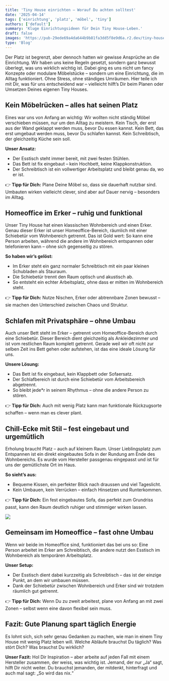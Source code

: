 ```yaml
---
title: 'Tiny House einrichten – Worauf Du achten solltest'
date: '2025-04-14'
tags: ['einrichtung', 'platz', 'möbel', 'tiny']
authors: ['default']
summary: 'Kluge Einrichtungsideen für Dein Tiny House-Leben.'
draft: false
images: 'https://pub-29ede69a4da644b9b81fa3dd5f8e9d6a.r2.dev/tiny-house-einrichten-worauf-du-achten-solltest-titelbild.webp'
type: 'Blog'
---
```


Der Platz ist begrenzt, aber dennoch hatten wir gewisse Ansprüche an die Einrichtung. Wir haben uns keine Regeln gesetzt, sondern ganz bewusst überlegt, was uns wirklich wichtig ist. Dabei ging es uns nicht um fancy Konzepte oder modulare Möbelstücke – sondern um eine Einrichtung, die im Alltag funktioniert. Ohne Stress, ohne ständiges Umräumen. Hier teile ich mit Dir, was für uns entscheidend war – vielleicht hilft’s Dir beim Planen oder Umsetzen Deines eigenen Tiny Houses.

## Kein Möbelrücken – alles hat seinen Platz
Eines war uns von Anfang an wichtig: Wir wollten nicht ständig Möbel verschieben müssen, nur um den Alltag zu meistern. Kein Tisch, der erst aus der Wand geklappt werden muss, bevor Du essen kannst. Kein Bett, das erst umgebaut werden muss, bevor Du schlafen kannst. Kein Schreibtisch, der gleichzeitig Küche sein soll.

**Unser Ansatz:**
- Der Esstisch steht immer bereit, mit zwei festen Stühlen.
- Das Bett ist fix eingebaut – kein Hochbett, keine Klappkonstruktion.
- Der Schreibtisch ist ein vollwertiger Arbeitsplatz und bleibt genau da, wo er ist.

👉 **Tipp für Dich:** Plane Deine Möbel so, dass sie dauerhaft nutzbar sind. Umbauten wirken vielleicht clever, sind aber auf Dauer nervig – besonders im Alltag.

## Homeoffice im Erker – ruhig und funktional
Unser Tiny House hat einen klassischen Wohnbereich und einen Erker. Genau dieser Erker ist unser Homeoffice-Bereich, räumlich mit einer Schiebetür vom Wohnbereich getrennt. Das ist Gold wert: So kann eine Person arbeiten, während die andere im Wohnbereich entspannen oder telefonieren kann – ohne sich gegenseitig zu stören.

**So haben wir’s gelöst:**

- Im Erker steht ein ganz normaler Schreibtisch mit ein paar kleinen Schubladen als Stauraum.
- Die Schiebetür trennt den Raum optisch und akustisch ab.
- So entsteht ein echter Arbeitsplatz, ohne dass er mitten im Wohnbereich steht.

👉 **Tipp für Dich:** Nutze Nischen, Erker oder abtrennbare Zonen bewusst – sie machen den Unterschied zwischen Chaos und Struktur.

## Schlafen mit Privatsphäre – ohne Umbau
Auch unser Bett steht im Erker – getrennt vom Homeoffice-Bereich durch eine Schiebetür. Dieser Bereich dient gleichzeitig als Ankleidezimmer und ist vom restlichen Raum komplett getrennt. Gerade weil wir oft nicht zur selben Zeit ins Bett gehen oder aufstehen, ist das eine ideale Lösung für uns.

**Unsere Lösung:**

- Das Bett ist fix eingebaut, kein Klappbett oder Sofaersatz.
- Der Schlafbereich ist durch eine Schiebetür vom Arbeitsbereich abgetrennt.
- So bleibt jede*r in seinem Rhythmus – ohne die andere Person zu stören.

👉 **Tipp für Dich:** Auch mit wenig Platz kann man funktionale Rückzugsorte schaffen – wenn man es clever plant.

## Chill-Ecke mit Stil – fest eingebaut und urgemütlich
Erholung braucht Platz – auch auf kleinem Raum. Unser Lieblingsplatz zum Entspannen ist ein direkt eingebautes Sofa in der Rundung am Ende des Wohnbereichs. Es wurde vom Hersteller passgenau eingepasst und ist für uns der gemütlichste Ort im Haus.

**So sieht’s aus:**

- Bequeme Kissen, ein perfekter Blick nach draussen und viel Tageslicht.
- Kein Umbauen, kein Verrücken – einfach Hinsetzen und Runterkommen.

👉 **Tipp für Dich:** Ein fest eingebautes Sofa, das perfekt zum Grundriss passt, kann den Raum deutlich ruhiger und stimmiger wirken lassen.

![]({IMAGE_PATH}/TinyHouse_170722_01.webp)

## Gemeinsam im Homeoffice – fast ohne Umbau
Wenn wir beide im Homeoffice sind, funktioniert das bei uns so: Eine Person arbeitet im Erker am Schreibtisch, die andere nutzt den Esstisch im Wohnbereich als temporären Arbeitsplatz.

**Unser Setup:**

- Der Esstisch dient dabei kurzzeitig als Schreibtisch – das ist der einzige Punkt, an dem wir umbauen müssen.
- Dank der Schiebetür zwischen Wohnbereich und Erker sind wir trotzdem räumlich gut getrennt.

👉 **Tipp für Dich:** Wenn Du zu zweit arbeitest, plane von Anfang an mit zwei Zonen – selbst wenn eine davon flexibel sein muss.

## Fazit: Gute Planung spart täglich Energie
Es lohnt sich, sich sehr genau Gedanken zu machen, wie man in einem Tiny House mit wenig Platz leben will. Welche Abläufe brauchst Du täglich? Was stört Dich? Was brauchst Du wirklich?

**Unser Fazit:** Hol Dir Inspiration – aber arbeite auf jeden Fall mit einem Hersteller zusammen, der weiss, was wichtig ist. Jemand, der nur „Ja“ sagt, hilft Dir nicht weiter. Du brauchst jemanden, der mitdenkt, hinterfragt und auch mal sagt: „So wird das nix.“